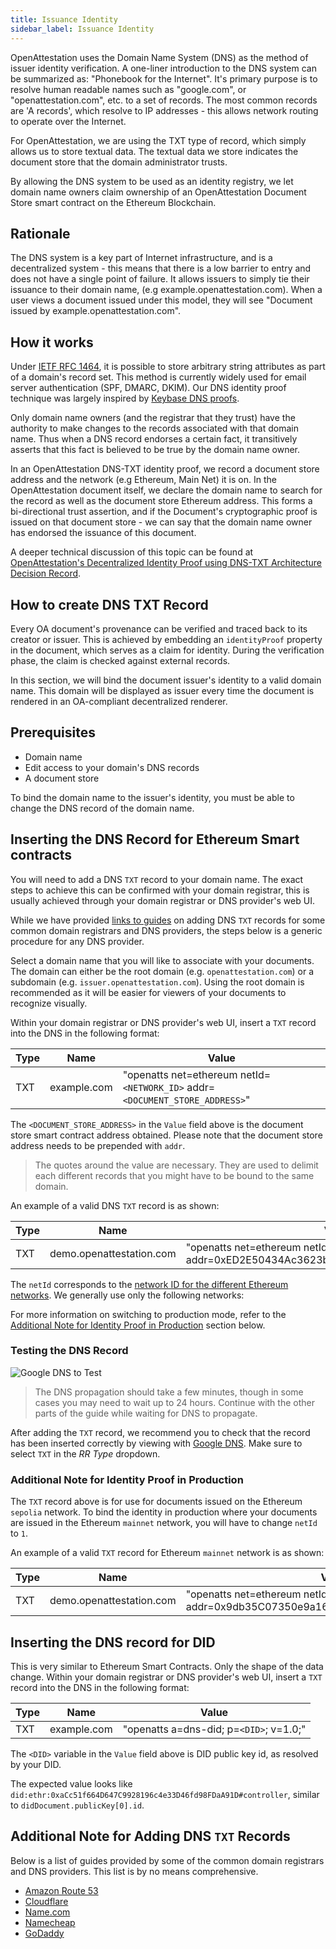 ```yaml
---
title: Issuance Identity
sidebar_label: Issuance Identity
---
```


OpenAttestation uses the Domain Name System (DNS) as the method of issuer identity verification. A one-liner introduction to the DNS system can be summarized as: "Phonebook for the Internet". It's primary purpose is to resolve human readable names such as "google.com", or "openattestation.com", etc. to a set of records. The most common records are 'A records', which resolve to IP addresses - this allows network routing to operate over the Internet.

For OpenAttestation, we are using the TXT type of record, which simply allows us to store textual data. The textual data we store indicates the document store that the domain administrator trusts.

By allowing the DNS system to be used as an identity registry, we let domain name owners claim ownership of an OpenAttestation Document Store smart contract on the Ethereum Blockchain.

## Rationale

The DNS system is a key part of Internet infrastructure, and is a decentralized system - this means that there is a low barrier to entry and does not have a single point of failure. It allows issuers to simply tie their issuance to their domain name, (e.g example.openattestation.com). When a user views a document issued under this model, they will see "Document issued by example.openattestation.com".

## How it works

Under [IETF RFC 1464](https://tools.ietf.org/html/rfc1464), it is possible to store arbitrary string attributes as part of a domain's record set. This method is currently widely used for email server authentication (SPF, DMARC, DKIM). Our DNS identity proof technique was largely inspired by [Keybase DNS proofs](https://github.com/keybase/keybase-issues/issues/367).

Only domain name owners (and the registrar that they trust) have the authority to make changes to the records associated with that domain name. Thus when a DNS record endorses a certain fact, it transitively asserts that this fact is believed to be true by the domain name owner.

In an OpenAttestation DNS-TXT identity proof, we record a document store address and the network (e.g Ethereum, Main Net) it is on. In the OpenAttestation document itself, we declare the domain name to search for the record as well as the document store Ethereum address. This forms a bi-directional trust assertion, and if the Document's cryptographic proof is issued on that document store - we can say that the domain name owner has endorsed the issuance of this document.

A deeper technical discussion of this topic can be found at [OpenAttestation's Decentralized Identity Proof using DNS-TXT Architecture Decision Record](https://github.com/Open-Attestation/adr/blob/master/decentralized_identity_proof_DNS-TXT.md).

## How to create DNS TXT Record

Every OA document's provenance can be verified and traced back to its creator or issuer. This is achieved by embedding an `identityProof` property in the document, which serves as a claim for identity. During the verification phase, the claim is checked against external records.

In this section, we will bind the document issuer's identity to a valid domain name. This domain will be displayed as issuer every time the document is rendered in an OA-compliant decentralized renderer.

## Prerequisites

- Domain name
- Edit access to your domain's DNS records
- A document store

To bind the domain name to the issuer's identity, you must be able to change the DNS record of the domain name.

## Inserting the DNS Record for Ethereum Smart contracts

You will need to add a DNS `TXT` record to your domain name. The exact steps to achieve this can be confirmed with your domain registrar, this is usually achieved through your domain registrar or DNS provider's web UI.

While we have provided [links to guides](#additional-note-for-adding-dns-txt-records) on adding DNS `TXT` records for some common domain registrars and DNS providers, the steps below is a generic procedure for any DNS provider.

Select a domain name that you will like to associate with your documents. The domain can either be the root domain (e.g. `openattestation.com`) or a subdomain (e.g. `issuer.openattestation.com`). Using the root domain is recommended as it will be easier for viewers of your documents to recognize visually.

Within your domain registrar or DNS provider's web UI, insert a `TXT` record into the DNS in the following format:

| Type | Name        | Value                                                           |
| ---- | ----------- | --------------------------------------------------------------- |
| TXT  | example.com | "openatts net=ethereum netId=`<NETWORK_ID>` addr=`<DOCUMENT_STORE_ADDRESS>`" |

The `<DOCUMENT_STORE_ADDRESS>` in the `Value` field above is the document store smart contract address obtained. Please note that the document store address needs to be prepended with `addr`.

> The quotes around the value are necessary. They are used to delimit each different records that you might have to be bound to the same domain.

An example of a valid DNS `TXT` record is as shown:

| Type | Name                     | Value                                                                           |
| ---- | ------------------------ | ------------------------------------------------------------------------------- |
| TXT  | demo.openattestation.com | "openatts net=ethereum netId=11155111 addr=0xED2E50434Ac3623bAD763a35213DAD79b43208E4" |

The `netId` corresponds to the [network ID for the different Ethereum networks](https://chainid.network/). We generally use only the following networks:

<!-- Reusing the Network Table here -->

<SupportedNetworks />

For more information on switching to production mode, refer to the [Additional Note for Identity Proof in Production](#additional-note-for-identity-proof-in-production) section below.

### Testing the DNS Record

![Google DNS to Test](/docs/developer-section/quickstart/configuring-dns/google-dns.png)

> The DNS propagation should take a few minutes, though in some cases you may need to wait up to 24 hours. Continue with the other parts of the guide while waiting for DNS to propagate.

After adding the `TXT` record, we recommend you to check that the record has been inserted correctly by viewing with [Google DNS](https://dns.google.com/). Make sure to select `TXT` in the _RR Type_ dropdown.

### Additional Note for Identity Proof in Production

The `TXT` record above is for use for documents issued on the Ethereum `sepolia` network. To bind the identity in production where your documents are issued in the Ethereum `mainnet` network, you will have to change `netId` to `1`.

An example of a valid `TXT` record for Ethereum `mainnet` network is as shown:

| Type | Name                     | Value                                                                           |
| ---- | ------------------------ | ------------------------------------------------------------------------------- |
| TXT  | demo.openattestation.com | "openatts net=ethereum netId=1 addr=0x9db35C07350e9a16C828dAda37fd9c2923c75812" |

## Inserting the DNS record for DID

This is very similar to Ethereum Smart Contracts. Only the shape of the data change.
Within your domain registrar or DNS provider's web UI, insert a `TXT` record into the DNS in the following format:

| Type | Name        | Value                                   |
| ---- | ----------- | --------------------------------------- |
| TXT  | example.com | "openatts a=dns-did; p=`<DID>`; v=1.0;" |

The `<DID>` variable in the `Value` field above is DID public key id, as resolved by your DID. 

The expected value looks like `did:ethr:0xaCc51f664D647C9928196c4e33D46fd98FDaA91D#controller`, similar to `didDocument.publicKey[0].id`.

## Additional Note for Adding DNS `TXT` Records

Below is a list of guides provided by some of the common domain registrars and DNS providers. This list is by no means comprehensive.

- [Amazon Route 53](https://docs.aws.amazon.com/ses/latest/DeveloperGuide/dns-txt-records.html)
- [Cloudflare](https://support.cloudflare.com/hc/en-us/articles/360019093151-Managing-DNS-records-in-Cloudflare)
- [Name.com](https://www.name.com/support/articles/115004972547-Adding-a-TXT-Record)
- [Namecheap](https://www.namecheap.com/support/knowledgebase/article.aspx/317/2237/how-do-i-add-txtspfdkimdmarc-records-for-my-domain)
- [GoDaddy](https://sg.godaddy.com/help/add-a-txt-record-19232)
